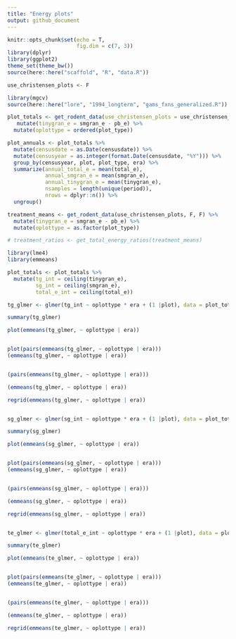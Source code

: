 ```yaml
---
title: "Energy plots"
output: github_document
---
```


```r
knitr::opts_chunk$set(echo = T,
                      fig.dim = c(7, 3))
library(dplyr)
library(ggplot2)
theme_set(theme_bw())
source(here::here("scaffold", "R", "data.R"))
```

```r

use_christensen_plots <- F

library(mgcv)
source(here::here("lore", "1994_longterm", "gams_fxns_generalized.R"))

plot_totals <- get_rodent_data(use_christensen_plots = use_christensen_plots, return_plot = T) %>%
   mutate(tinygran_e = smgran_e - pb_e) %>%
  mutate(oplottype = ordered(plot_type))

plot_annuals <- plot_totals %>%
  mutate(censusdate = as.Date(censusdate)) %>%
  mutate(censusyear = as.integer(format.Date(censusdate, "%Y"))) %>%
  group_by(censusyear, plot, plot_type, era) %>%
  summarize(annual_total_e = mean(total_e),
            annual_smgran_e = mean(smgran_e),
            annual_tinygran_e = mean(tinygran_e),
            nsamples = length(unique(period)),
            nrows = dplyr::n()) %>%
  ungroup()

treatment_means <- get_rodent_data(use_christensen_plots, F, F) %>%
  mutate(tinygran_e = smgran_e - pb_e) %>%
  mutate(oplottype = as.factor(plot_type))

# treatment_ratios <- get_total_energy_ratios(treatment_means)

```

```r

library(lme4)
library(emmeans)

plot_totals <- plot_totals %>%
  mutate(tg_int = ceiling(tinygran_e),
         sg_int = ceiling(smgran_e),
         total_e_int = ceiling(total_e))

tg_glmer <- glmer(tg_int ~ oplottype * era + (1 |plot), data = plot_totals, family= poisson)

summary(tg_glmer)

plot(emmeans(tg_glmer, ~ oplottype | era))


plot(pairs(emmeans(tg_glmer, ~ oplottype | era)))
(emmeans(tg_glmer, ~ oplottype | era))


(pairs(emmeans(tg_glmer, ~ oplottype | era)))

(emmeans(tg_glmer, ~ oplottype | era))

regrid(emmeans(tg_glmer, ~ oplottype | era))



```

```r
sg_glmer <- glmer(sg_int ~ oplottype * era + (1 |plot), data = plot_totals, family= poisson)

summary(sg_glmer)

plot(emmeans(sg_glmer, ~ oplottype | era))


plot(pairs(emmeans(sg_glmer, ~ oplottype | era)))
(emmeans(sg_glmer, ~ oplottype | era))


(pairs(emmeans(sg_glmer, ~ oplottype | era)))

(emmeans(sg_glmer, ~ oplottype | era))

regrid(emmeans(sg_glmer, ~ oplottype | era))



```


```r
te_glmer <- glmer(total_e_int ~ oplottype * era + (1 |plot), data = plot_totals, family= poisson)

summary(te_glmer)

plot(emmeans(te_glmer, ~ oplottype | era))


plot(pairs(emmeans(te_glmer, ~ oplottype | era)))
(emmeans(te_glmer, ~ oplottype | era))


(pairs(emmeans(te_glmer, ~ oplottype | era)))

(emmeans(te_glmer, ~ oplottype | era))

regrid(emmeans(te_glmer, ~ oplottype | era))



```
